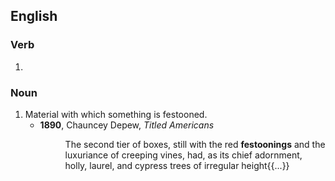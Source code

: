 ==English==

===Verb===
{{head|en|verb form}}

# {{present participle of|en|festoon|nocat=1}}

===Noun===
{{en-noun}}

# Material with which something is festooned.
#* '''1890''', Chauncey Depew, ''Titled Americans''
#*: The second tier of boxes, still with the red '''festoonings''' and the luxuriance of creeping vines, had, as its chief adornment, holly, laurel, and cypress trees of irregular height{{...}}